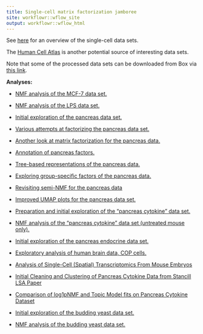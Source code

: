 ```yaml
---
title: Single-cell matrix factorization jamboree
site: workflowr::wflow_site
output: workflowr::wflow_html
---
```


See [here][google-sheet-data-sets] for an overview of the single-cell
data sets.

The [Human Cell Atlas][hca] is another potential source of interesting
data sets.

Note that some of the processed data sets can be downloaded from Box
via [this link][box].

**Analyses:**

+ [NMF analysis of the MCF-7 data set.](mcf7.html)

+ [NMF analysis of the LPS data set.](lps.html)

+ [Initial exploration of the pancreas data set.](pancreas.html)

+ [Various attempts at factorizing the pancreas data set.](pancreas_factors.html)

+ [Another look at matrix factorization for the pancreas data.](pancreas_another_look.html)

+ [Annotation of pancreas factors.](pancreas_annotate.html)

+ [Tree-based representations of the pancreas data.](pancreas_trees.html)

+ [Exploring group-specific factors of the pancreas data.](pancreas_group.html)

+ [Revisiting semi-NMF for the pancreas data](pancreas_snmf.html)

+ [Improved UMAP plots for the pancreas data set.](Exploration_pancreas_data_using_Seurat.html)

+ [Preparation and initial exploration of the "pancreas cytokine" data set.](pancreas_cytokine.html)

+ [NMF analysis of the "pancreas cytokine" data set (untreated mouse only).](pancreas_cytokine_S1_factors.html)

+ [Initial exploration of the pancreas endocrine data set.](pancreas_endocrine.html)

+ [Exploratory analysis of human brain data, COP cells.](human_brain_COP_cells.html)

+ [Analysis of Single-Cell (Spatial) Transcriptomics From Mouse Embryos](mouse_embryo.html)

+ [Initial Cleaning and Clustering of Pancreas Cytokine Data from Stancill LSA Paper](pancreas_cytokine_lsa_clustering.html)

+ [Comparison of log1pNMF and Topic Model fits on Pancreas Cytokine Dataset](pancreas_cytokine_mf_comparison.html)

+ [Initial exploration of the budding yeast data set.](budding_yeast.html)

+ [NMF analysis of the budding yeast data set.](yeast_factors.html)

[hca]: https://data.humancellatlas.org
[google-sheet-data-sets]: https://docs.google.com/spreadsheets/d/199GDholbNEgwo6IQ5sIODBGmSI2xZ0lFZCSTUm438hY/edit?usp=sharing
[box]: https://uchicago.box.com/s/l0emrjcqpw5yat1zaygtr1v3akq7de1t
